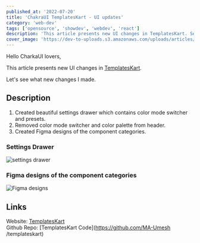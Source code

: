 ```yaml
---
published_at: '2022-07-20'
title: 'ChakraUI TemplatesKart - UI updates'
category: 'web-dev'
tags: ['opensource', 'showdev', 'webdev', 'react']
description: 'This article presents new UI changes in TemplatesKart. See what new changes I made.'
cover_image: 'https://dev-to-uploads.s3.amazonaws.com/uploads/articles/j7gj5kgas9fpjqcormah.png'
---
```


Hello CharkaUI lovers,

This article presents new UI changes in [TemplatesKart](https://templateskart.com).<br />

Let's see what new changes I made.

## Description

1. Created beautiful settings drawer which contains color mode switcher and presets.
2. Removed color mode switcher and color palette from header.
3. Created Figma designs of the component categories.

### Settings Drawer

![settings drawer](https://dev-to-uploads.s3.amazonaws.com/uploads/articles/jjpqyspr08swqrtfyxc6.png)

### Figma designs of the component categories

![Figma designs](https://dev-to-uploads.s3.amazonaws.com/uploads/articles/wpb9g514yw9zy6buu4aw.png)

## Links

Website: [TemplatesKart](https://templateskart.com) <br />
Github Repo: [TemplatesKart Code](https://github.com/MA-Umesh /templateskart)
